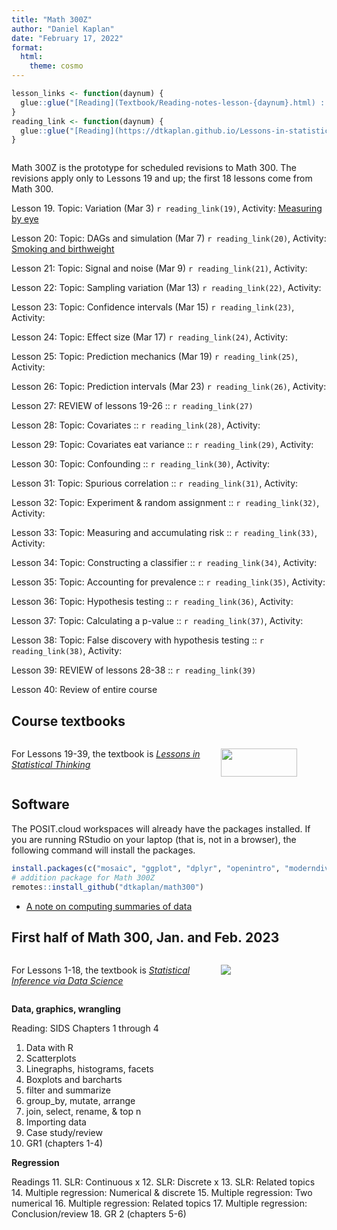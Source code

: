 ```yaml
---
title: "Math 300Z"
author: "Daniel Kaplan"
date: "February 17, 2022"
format:
  html:
    theme: cosmo
---
```


```r
lesson_links <- function(daynum) {
  glue::glue("[Reading](Textbook/Reading-notes-lesson-{daynum}.html) :  [Student notes](Student-notes/Student-notes-lesson-{daynum}.html)")
}
reading_link <- function(daynum) {
  glue::glue("[Reading](https://dtkaplan.github.io/Lessons-in-statistical-thinking/Lesson-{daynum}.html)")
}



```

Math 300Z is the prototype for scheduled revisions to Math 300. The revisions apply only to Lessons 19 and up; the first 18 lessons come from Math 300.

Lesson 19. Topic: Variation (Mar 3) `r reading_link(19)`, Activity: [Measuring by eye](Activities/)

Lesson 20: Topic: DAGs and simulation (Mar 7) `r reading_link(20)`, Activity: [Smoking and birthweight](Activities/)

Lesson 21: Topic: Signal and noise (Mar 9) `r reading_link(21)`, Activity:

Lesson 22: Topic: Sampling variation (Mar 13) `r reading_link(22)`, Activity:

Lesson 23: Topic: Confidence intervals (Mar 15) `r reading_link(23)`, Activity:

Lesson 24: Topic: Effect size (Mar 17) `r reading_link(24)`, Activity:

Lesson 25: Topic: Prediction mechanics (Mar 19) `r reading_link(25)`, Activity:

Lesson 26: Topic: Prediction intervals (Mar 23) `r reading_link(26)`, Activity:

Lesson 27: REVIEW of lessons 19-26 :: `r reading_link(27)`

Lesson 28: Topic: Covariates :: `r reading_link(28)`, Activity:

Lesson 29: Topic: Covariates eat variance :: `r reading_link(29)`, Activity:

Lesson 30: Topic: Confounding :: `r reading_link(30)`, Activity:

Lesson 31: Topic: Spurious correlation :: `r reading_link(31)`, Activity:

Lesson 32: Topic: Experiment & random assignment :: `r reading_link(32)`, Activity:

Lesson 33: Topic: Measuring and accumulating risk :: `r reading_link(33)`, Activity:

Lesson 34: Topic: Constructing a classifier :: `r reading_link(34)`, Activity:

Lesson 35: Topic: Accounting for prevalence :: `r reading_link(35)`, Activity:

Lesson 36: Topic: Hypothesis testing :: `r reading_link(36)`, Activity:

Lesson 37: Topic: Calculating a p-value :: `r reading_link(37)`, Activity:

Lesson 38: Topic: False discovery with hypothesis testing :: `r reading_link(38)`, Activity:

Lesson 39: REVIEW of lessons 28-38 :: `r reading_link(39)`

Lesson 40: Review of entire course



## Course textbooks

:::: columns

::: {.column width="65%"}
For Lessons 19-39, the textbook is [*Lessons in Statistical Thinking*](https://dtkaplan.github.io/Lessons-in-statistical-thinking)
:::

::: {.column width="35%"}
<a href="Textbook/index.htm"><img src="www/statthink-cover-Feb2023.png" width="85%"></a>
:::
::::

## Software 

The POSIT.cloud workspaces will already have the packages installed. If you are running RStudio on your laptop (that is, not in a browser), the following command will install the packages.

```r
install.packages(c("mosaic", "ggplot", "dplyr", "openintro", "moderndive", "nycflights13", "knitr"))
# addition package for Math 300Z
remotes::install_github("dtkaplan/math300")
```











- [A note on computing summaries of data](Student-notes/Student-notes-computing-summaries.html)

## First half of Math 300, Jan. and Feb. 2023 {#first-half}

:::: columns

::: {.column width="65%"}
For Lessons 1-18, the textbook is [*Statistical Inference via Data Science*](https://moderndive.com)
:::

::: {.column width="35%"}
![](www/moderndive-cover.png)
:::
::::


**Data, graphics, wrangling**

Reading: SIDS Chapters 1 through 4

1. Data with R 
2. Scatterplots
3. Linegraphs, histograms, facets
4. Boxplots and barcharts
5. filter and summarize
6. group_by, mutate, arrange
7. join, select, rename, & top n
8. Importing data
9. Case study/review
10. GR1 (chapters 1-4)

**Regression** 

Readings 
11. SLR: Continuous x
12. SLR: Discrete x
13. SLR: Related topics
14. Multiple regression: Numerical & discrete
15. Multiple regression: Two numerical
16. Multiple regression: Related topics
17. Multiple regression: Conclusion/review
18. GR 2 (chapters 5-6)

